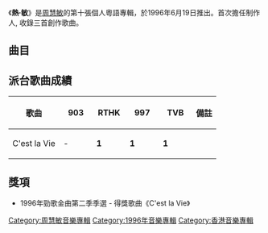 {{Album infobox | <!-- See Wikipedia:WikiProject_Albums -->
| Name        = 熱·敏
| Type        = [[專輯|專輯]]
| Artist      = [[周慧敏|周慧敏]]
| Cover       = 
| Released    = 1996年6月19日
| Recorded    = 1996年
| Genre       = [[粵語流行音樂|粵語流行音樂]]
| Length      = 42分33秒
| Label       = [[寶麗金|寶麗金]]
| Producer    = [[楊喬興|楊喬興]]、[[周慧敏|周慧敏]]
| Last album  = [[情迷心竅|情迷心竅]]<br>（1995年）
| This album  = '''熱·敏'''<br>（1996年）
| Next album  = [[時間_(周慧敏專輯)|時間]]<br>（1996年）
}}

《'''熱·敏'''》是[[周慧敏|周慧敏]]的第十張個人粵語專輯，於1996年6月19日推出。首次擔任制作人, 收錄三首創作歌曲。

==曲目==
{{tracklist
| headline        = CD
| total_length    = 42:33
| title_width = 16%

| all_producer = [[楊喬興|楊喬興]]、[[周慧敏|周慧敏]]

| music_credits = yes
| music_width = 12%
| lyrics_credits = yes
| lyrics_width = 9%
| arranger_credits = yes
| arranger_width = 9%
| longnote_column = yes

| title1         = 私奔
| music1         = [[周慧敏|周慧敏]]
| lyrics1        = [[黃偉文|黃偉文]]
| arranger1      = [[林鑛培|林鑛培]]
| longnote1      = 《你對我是認真的嗎》粵語版
| length1        = 3:30

| title2         = 也許應該分手了
| music2         = [[黃凱芹|黃凱芹]]
| lyrics2        = 黃凱芹
| arranger2      = [[Billy_Chan|陳嘉樂]]
| longnote2      = 
| length2        = 4:37

| title3         = 出嫁的清晨
| music3         = 周慧敏
| lyrics3        = [[簡寧|簡寧]]
| arranger3      = [[徐日勤|徐日勤]]
| longnote3      = 《最美的淚水》粵語版
| length3        = 4:51

| title4         = C'est la Vie
| music4         = [[古倩敏|古倩敏]]
| lyrics4        = 古倩敏
| arranger4      = 林鑛培
| longnote4      = 
| length4        = 4:37

| title5         = 情不必擁有
| music5         = [[張朵朵|張朵朵]]
| lyrics5        = [[張美賢|張美賢]]
| arranger5      = [[Alex_San|Alex San]]
| longnote5      = 
| length5        = 3:50

| title6         = 每一次遠行
| music6         = [[邰正宵|邰正宵]]
| lyrics6        = [[陳少琪|陳少琪]]
| arranger6      = Alex San
| longnote6      = 《全心全意》粵語版
| length6        = 3:57

| title7         = 古老病態
| music7         = [[吳國恩|吳國恩]]
| lyrics7        = [[周耀輝|周耀輝]]
| arranger7      = 吳國恩
| longnote7      = 
| length7        = 4:09

| title8         = 為你
| music8         = [[蔡國權|蔡國權]]
| lyrics8        = 蔡國權
| arranger8      = [[王宗賢|王宗賢]]
| longnote8      = 
| length8        = 4:16

| title9         = Am I Really In Love
| music9         = [[陳冠蒨|陳冠蒨]]
| lyrics9        = [[向雪懷|向雪懷]]
| arranger9      = 徐日勤
| longnote9      = 《是否你會說愛我》粵語版
| length9        = 4:09

| title10        = 稀客
| music10        = 周慧敏
| lyrics10       = [[李敏_(香港)|李敏]]
| arranger10     = [[屠穎|屠穎]]
| longnote10     = 《時間》粵語版
| length10       = 4:33
}}

== 派台歌曲成績 ==
{| class="wikitable" style="width: 50%;"
|-
! 歌曲 || width="50"|903 || width="50"|RTHK || width="50"|997 || width="50"|TVB || 備註
|-
| C'est la Vie || - || '''1''' || '''1''' || '''1''' || 
|}

==獎項==
*1996年勁歌金曲第二季季選 - 得獎歌曲《C'est la Vie》

{{周慧敏}}

[[Category:周慧敏音樂專輯|Category:周慧敏音樂專輯]]
[[Category:1996年音樂專輯|Category:1996年音樂專輯]]
[[Category:香港音樂專輯|Category:香港音樂專輯]]